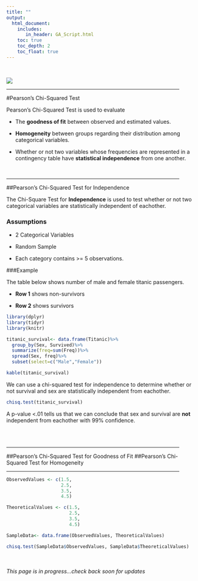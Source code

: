 ```yaml
---
title: ""
output: 
  html_document:
    includes:
       in_header: GA_Script.html
    toc: true
    toc_depth: 2
    toc_float: true
---
```


<br/>

![](/Users/Brett/Desktop/AWR/analyticswithr/Data Analysis.png)

<hr width="90%">

#Pearson's Chi-Squared Test 

Pearson's Chi-Squared Test is used to evaluate 

* The **goodness of fit** between observed and estimated values.

* **Homogeneity** between groups regarding their distribution among categorical variables.

* Whether or not two variables whose frequencies are represented in a contingency table have **statistical independence** from one another.

<br/>

<hr width="90%">

##Pearson's Chi-Squared Test for Independence

The Chi-Square Test for **Independence** is used to test whether or not two categorical variables are statistically independent of eachother. 

### Assumptions

* 2 Categorical Variables

* Random Sample

* Each category contains >= 5 observations.

###Example

The table below shows number of male and female titanic passengers. 

* **Row 1** shows non-survivors

* **Row 2** shows survivors

```r
library(dplyr)
library(tidyr)
library(knitr)

titanic_survival<- data.frame(Titanic)%>%
  group_by(Sex, Survived)%>%
  summarize(freq=sum(Freq))%>%
  spread(Sex, freq)%>%
  subset(select=c("Male","Female"))

kable(titanic_survival)
```

We can use a chi-squared test for independence to determine  whether or not survival and sex are statistically independent from eachother.

```r
chisq.test(titanic_survival)
```

A p-value <.01 tells us that we can conclude that sex and survival are **not** independent from eachother with 99% confidence.

<br/>
<br/>

<hr width="90%">

##Pearson's Chi-Squared Test for Goodness of Fit
##Pearson's Chi-Squared Test for Homogeneity


<hr width="90%">

```r

ObservedValues <- c(1.5,
                    2.5,
                    3.5,
                    4.5)

TheoreticalValues <- c(1.5,
                       2.5,
                       3.5,
                       4.5)

SampleData<- data.frame(ObservedValues, TheoreticalValues)

chisq.test(SampleData$ObservedValues, SampleData$TheoreticalValues)

```

<br/>
<br/>
*This page is in progress...check back soon for updates*